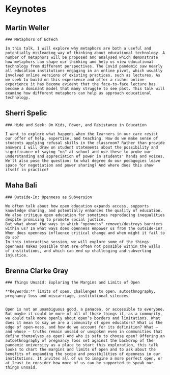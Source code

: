 # Keynotes {-}



## Martin Weller {-}

```block
### Metaphors of EdTech

In this talk, I will explore why metaphors are both a useful and potentially misleading way of thinking about educational technology. A number of metaphors will be proposed and analysed which demonstrate how metaphors can shape our thinking and help us view educational technology from different perspectives. The Covid pandemic saw nearly all education institutions engaging in an online pivot, which usually involved online versions of existing practices, such as lectures. As we seek to build on this experience and offer a richer online experience it has become evident that the face-to-face lecture has become a dominant model that many struggle to see past. This talk will examine how different metaphors can help us approach educational technology.  

```

## Sherri Spelic {-}

```block
### Hide and Seek: On Kids, Power, and Resistance in Education

I want to explore what happens when the learners in our care resist our offer of help, expertise, and teaching. How do we make sense of students applying refusal skills in the classroom? Rather than provide answers I will draw on student statements about the possibility and significance of saying "no" at school and use these to probe our understanding and appreciation of power in students' hands and voices. We'll also pose the question: to what degree do our pedagogies leave space for negotiation and power sharing? And where does this show itself in practice?
```

## Maha Bali {-}

```block
### Outside-In: Openness as Subversion

We often talk about how open education expands access, supports knowledge sharing, and potentially enhances the quality of education. We also critique open education for sometimes reproducing inequalities despite promising to promote social justice.  
But what about the ways in which "openness" removes/destroys barriers within us? In what ways does openness empower us from the outside-in? When does openness influence critical change and when might it fail to do so?  
In this interactive session, we will explore some of the things openness makes possible that are often not possible within the walls of institutions, and which can end up challenging and subverting injustice.

```

## Brenna Clarke Gray {-}

```block
### Things Unsaid: Exploring the Margins and Limits of Open

**Keywords:** limits of open, challenges to open, autoethnography, pregnancy loss and miscarriage, institutional silences


Open is not an unambiguous good, a panacea, or accessible to everyone. But maybe it could be more of all of those things if, as a community, we could talk more openly about open’s borders and limitations. What does it mean to say we are a community of open educators? What is the edge of open-ness, and how do we account for its definition? What — and whose — truths remain unsaid or unspoken even in communities that define themselves as open? And who is safe to choose open? Offering an autoethnography of pregnancy loss set against the backdrop of the pandemic university as a place to start this exploration, this talk looks to chart the margins and limits of open and to ask about the benefits of expanding the scope and possibilities of openness in our institutions. It invites all of us to imagine a more perfect open, or at least to consider how more of us can be supported to speak our things unsaid.
```
